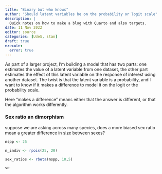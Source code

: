 ```yaml
---
title: "Binary but who knows"
author: "Should latent variables be on the probability or logit scale"
description: |
  Quick notes on how to make a blog with Quarto and also targets.
date: 11 Nov 2022
editor: source
categories: [UdeS, stan]
draft: true
execute: 
  error: true
---
```


As part of a larger project, I'm building a model that has two parts: one estimates the value of a latent variable from one dataset, the other part estimates the effect of this latent variable on the response of interest using another dataset. The twist is that the latent variable is a probability, and I want to know if it makes a difference to model it on the logit or the probability scale. 

Here "makes a difference" means either that the answer is different, or that the algorithm works differently.

### Sex ratio an dimorphism

suppose we are asking across many species, does a more biased sex ratio mean a greater difference in size between sexes?

```r
nspp <- 25

n_indiv <- rpois(25, 20)

sex_ratios <- rbeta(nspp, 10,5)

se
```

